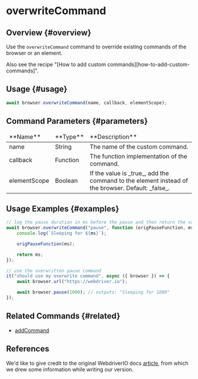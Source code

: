 
# overwriteCommand

## Overview {#overview}

Use the `overwriteCommand` command to override existing commands of the browser or an element.

<Admonition type="info">
    Also see the recipe "[How to add custom commands][how-to-add-custom-commands]".
</Admonition>

## Usage {#usage}

```javascript
await browser.overwriteCommand(name, callback, elementScope);
```

## Command Parameters {#parameters}

<table>
<thead>
<tr><td>**Name**</td><td>**Type**</td><td>**Description**</td></tr>
</thead>
<tbody>
<tr><td>name</td><td>String</td><td>The name of the custom command.</td></tr>
<tr><td>callback</td><td>Function</td><td>The function implementation of the command.</td></tr>
<tr><td>elementScope</td><td>Boolean</td><td>If the value is _true_, add the command to the element instead of the browser. Default: _false_.</td></tr>

</tbody>
</table>

## Usage Examples {#examples}

```javascript
// log the pause duration in ms before the pause and then return the value
await browser.overwriteCommand("pause", function (origPauseFunction, ms) {
    console.log(`Sleeping for ${ms}`);

    origPauseFunction(ms);

    return ms;
});

// use the overwritten pause command
it("should use my overwrite command", async ({ browser }) => {
    await browser.url("https://webdriver.io");

    await browser.pause(1000); // outputs: "Sleeping for 1000"
});
```

## Related Commands {#related}

-   [addCommand](../addCommand)

## References

We'd like to give credit to the original WebdriverIO docs [article](https://webdriver.io/docs/api/browser/overwriteCommand), from which we drew some information while writing our version.

[how-to-add-custom-commands]: https://webdriver.io/docs/customcommands/#adding-custom-commands
